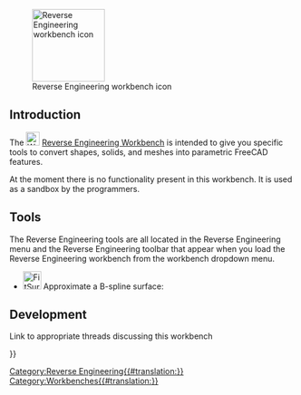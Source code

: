 <languages/>
<translate>

<!--T:7-->
{{Docnav
|[[Points_Workbench|Points Workbench]]
|[[Robot_Workbench|Robot Workbench]]
|IconL=Workbench_Points.svg
|IconR=Workbench_Robot.svg
}}

<!--T:9-->
[[Image:Workbench_Reverse_Engineering.svg|thumb|128px|Reverse Engineering workbench icon]]

== Introduction == <!--T:17--> 

<!--T:1-->
The [[Image:Workbench_Reverse_Engineering.svg|24px]] [[Reverse_Engineering_Workbench|Reverse Engineering Workbench]] is intended to give you specific tools to convert shapes, solids, and meshes into parametric FreeCAD features.

<!--T:4-->
At the moment there is no functionality present in this workbench. It is used as a sandbox by the programmers.

== Tools == <!--T:12-->

<!--T:13-->
The Reverse Engineering tools are all located in the Reverse Engineering menu and the Reverse Engineering toolbar that appear when you load the Reverse Engineering workbench from the workbench dropdown menu.

<!--T:14-->
* [[Image:FitSurface.svg|32px]] Approximate a B-spline surface: 

== Development == <!--T:15-->

<!--T:16-->
Link to appropriate threads discussing this workbench


<!--T:2-->
{{Docnav
|[[Points_Workbench|Points Workbench]]
|[[Robot_Workbench|Robot Workbench]]
|IconL=Workbench_Points.svg
|IconR=Workbench_Robot.svg
}}

</translate>
{{Userdocnavi{{#translation:}}}}
[[Category:Reverse Engineering{{#translation:}}]]
[[Category:Workbenches{{#translation:}}]]